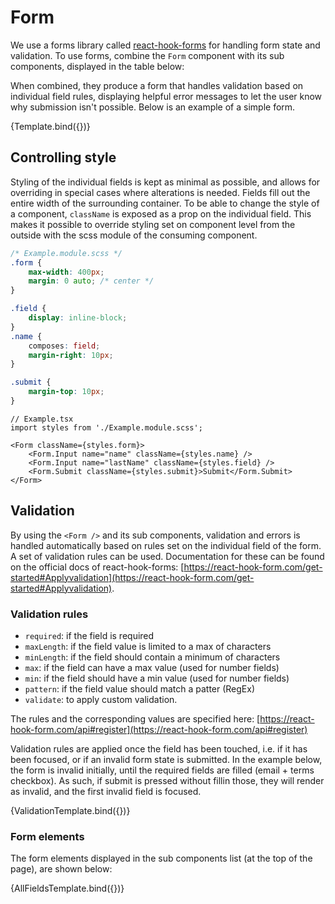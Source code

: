 

<Meta title="Components/Form/Form" component={Form} argTypes={argTypes} subcomponents={subcomponents} decorators={decorators} />

# Form
We use a forms library called [react-hook-forms](https://react-hook-forms.com) for handling form state and validation.
To use forms, combine the `Form` component with its sub components, displayed in the table below:

<ArgsTable of={Form} />

When combined, they produce a form that handles validation based on individual field rules, displaying helpful error messages to let the user know why submission isn't possible. Below is an example of a simple form.

<Canvas>
    <Story name="Form">
        {Template.bind({})}
    </Story>
</Canvas>

## Controlling style
Styling of the individual fields is kept as minimal as possible, and allows for overriding in special cases where alterations is needed. Fields fill out the entire width of the surrounding container.
To be able to change the style of a component, `className` is exposed as a prop on the individual field. This makes it possible to override styling set on component level from the outside with the scss module of the consuming component.

```css
/* Example.module.scss */
.form {
    max-width: 400px;
    margin: 0 auto; /* center */
}

.field {
    display: inline-block;
}
.name {
    composes: field;
    margin-right: 10px;
}

.submit {
    margin-top: 10px;
}
```

```tsx
// Example.tsx
import styles from './Example.module.scss';

<Form className={styles.form}>
    <Form.Input name="name" className={styles.name} />
    <Form.Input name="lastName" className={styles.field} />
    <Form.Submit className={styles.submit}>Submit</Form.Submit>
</Form>
```

## Validation
By using the `<Form />` and its sub components, validation and errors is handled automatically based on rules set on the individual field of the form. A set of validation rules can be used.
Documentation for these can be found on the official docs of react-hook-forms: [https://react-hook-form.com/get-started#Applyvalidation](https://react-hook-form.com/get-started#Applyvalidation).

### Validation rules

- `required`: if the field is required
- `maxLength`: if the field value is limited to a max of characters
- `minLength`: if the field should contain a minimum of characters
- `max`: if the field can have a max value (used for number fields)
- `min`: if the field should have a min value (used for number fields)
- `pattern`: if the field value should match a patter (RegEx)
- `validate`: to apply custom validation.

The rules and the corresponding values are specified here: [https://react-hook-form.com/api#register](https://react-hook-form.com/api#register)

Validation rules are applied once the field has been touched, i.e. if it has been focused, or if an invalid form state is submitted. In the example below, the form is invalid initially, until the required fields are filled (email + terms checkbox).
As such, if submit is pressed without fillin those, they will render as invalid, and the first invalid field is focused.

<Canvas>
    <Story name="With Validation">
        {ValidationTemplate.bind({})}
    </Story>
</Canvas>

### Form elements

The form elements displayed in the sub components list (at the top of the page), are shown below:

<Canvas>
    <Story name="All available fields">
        {AllFieldsTemplate.bind({})}
    </Story>
</Canvas>

